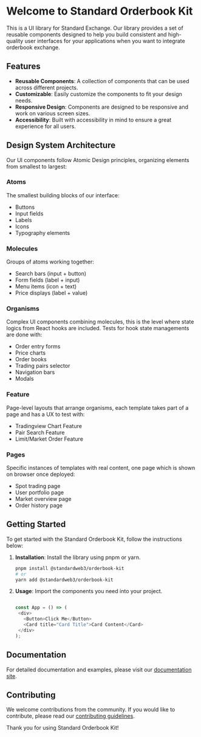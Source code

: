 # Welcome to Standard Orderbook Kit

This is a UI library for Standard Exchange. Our library provides a set of reusable components designed to help you build consistent and high-quality user interfaces for your applications when you want to integrate orderbook exchange.

## Features

- **Reusable Components**: A collection of components that can be used across different projects.
- **Customizable**: Easily customize the components to fit your design needs.
- **Responsive Design**: Components are designed to be responsive and work on various screen sizes.
- **Accessibility**: Built with accessibility in mind to ensure a great experience for all users.

## Design System Architecture

Our UI components follow Atomic Design principles, organizing elements from smallest to largest:

### Atoms
The smallest building blocks of our interface:
- Buttons
- Input fields
- Labels
- Icons
- Typography elements

### Molecules
Groups of atoms working together:
- Search bars (input + button)
- Form fields (label + input)
- Menu items (icon + text)
- Price displays (label + value)

### Organisms
Complex UI components combining molecules, this is the level where state logics from React hooks are included. Tests for hook state managements are done with:
- Order entry forms
- Price charts
- Order books
- Trading pairs selector
- Navigation bars
- Modals

### Feature
Page-level layouts that arrange organisms, each template takes part of a page and has a UX to test with:
- Tradingview Chart Feature
- Pair Search Feature
- Limit/Market Order Feature

### Pages
Specific instances of templates with real content, one page which is shown on browser once deployed:
- Spot trading page
- User portfolio page
- Market overview page
- Order history page

## Getting Started

To get started with the Standard Orderbook Kit, follow the instructions below:

1. **Installation**: Install the library using pnpm or yarn.
   ```sh
   pnpm install @standardweb3/orderbook-kit
   # or
   yarn add @standardweb3/orderbook-kit

2. **Usage**: Import the components you need into your project.
    ```javascript

    const App = () => (
     <div>
       <Button>Click Me</Button>
       <Card title="Card Title">Card Content</Card>
     </div>
    );

    ```

## Documentation

For detailed documentation and examples, please visit our [documentation site](https://docs.standardweb3.com).

## Contributing

We welcome contributions from the community. If you would like to contribute, please read our [contributing guidelines](https://github.com/standardweb3/orderbook-kit/CONTRIBUTING.md).

Thank you for using Standard Orderbook Kit!